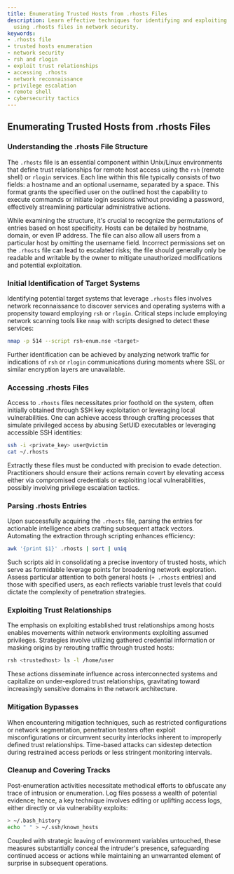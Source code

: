 ```yaml
---
title: Enumerating Trusted Hosts from .rhosts Files
description: Learn effective techniques for identifying and exploiting trusted hosts
  using .rhosts files in network security.
keywords:
- .rhosts file
- trusted hosts enumeration
- network security
- rsh and rlogin
- exploit trust relationships
- accessing .rhosts
- network reconnaissance
- privilege escalation
- remote shell
- cybersecurity tactics
---
```


## Enumerating Trusted Hosts from .rhosts Files

### Understanding the .rhosts File Structure

The `.rhosts` file is an essential component within Unix/Linux environments that define trust relationships for remote host access using the `rsh` (remote shell) or `rlogin` services. Each line within this file typically consists of two fields: a hostname and an optional username, separated by a space. This format grants the specified user on the outlined host the capability to execute commands or initiate login sessions without providing a password, effectively streamlining particular administrative actions.

While examining the structure, it's crucial to recognize the permutations of entries based on host specificity. Hosts can be detailed by hostname, domain, or even IP address. The file can also allow all users from a particular host by omitting the username field. Incorrect permissions set on the `.rhosts` file can lead to escalated risks; the file should generally only be readable and writable by the owner to mitigate unauthorized modifications and potential exploitation.

### Initial Identification of Target Systems

Identifying potential target systems that leverage `.rhosts` files involves network reconnaissance to discover services and operating systems with a propensity toward employing `rsh` or `rlogin`. Critical steps include employing network scanning tools like `nmap` with scripts designed to detect these services:

```bash
nmap -p 514 --script rsh-enum.nse <target>
```

Further identification can be achieved by analyzing network traffic for indications of `rsh` or `rlogin` communications during moments where SSL or similar encryption layers are unavailable.

### Accessing .rhosts Files

Access to `.rhosts` files necessitates prior foothold on the system, often initially obtained through SSH key exploitation or leveraging local vulnerabilities. One can achieve access through crafting processes that simulate privileged access by abusing SetUID executables or leveraging accessible SSH identities:

```bash
ssh -i <private_key> user@victim
cat ~/.rhosts
```

Extractly these files must be conducted with precision to evade detection. Practitioners should ensure their actions remain covert by elevating access either via compromised credentials or exploiting local vulnerabilities, possibly involving privilege escalation tactics.

### Parsing .rhosts Entries

Upon successfully acquiring the `.rhosts` file, parsing the entries for actionable intelligence abets crafting subsequent attack vectors. Automating the extraction through scripting enhances efficiency:

```bash
awk '{print $1}' .rhosts | sort | uniq
```

Such scripts aid in consolidating a precise inventory of trusted hosts, which serve as formidable leverage points for broadening network exploration. Assess particular attention to both general hosts (`+ .rhosts` entries) and those with specified users, as each reflects variable trust levels that could dictate the complexity of penetration strategies.

### Exploiting Trust Relationships

The emphasis on exploiting established trust relationships among hosts enables movements within network environments exploiting assumed privileges. Strategies involve utilizing gathered credential information or masking origins by rerouting traffic through trusted hosts:

```bash
rsh <trustedhost> ls -l /home/user
```

These actions disseminate influence across interconnected systems and capitalize on under-explored trust relationships, gravitating toward increasingly sensitive domains in the network architecture.

### Mitigation Bypasses

When encountering mitigation techniques, such as restricted configurations or network segmentation, penetration testers often exploit misconfigurations or circumvent security interlocks inherent to improperly defined trust relationships. Time-based attacks can sidestep detection during restrained access periods or less stringent monitoring intervals.

### Cleanup and Covering Tracks

Post-enumeration activities necessitate methodical efforts to obfuscate any trace of intrusion or enumeration. Log files possess a wealth of potential evidence; hence, a key technique involves editing or uplifting access logs, either directly or via vulnerability exploits:

```bash
> ~/.bash_history
echo " " > ~/.ssh/known_hosts
```

Coupled with strategic leaving of environment variables untouched, these measures substantially conceal the intruder's presence, safeguarding continued access or actions while maintaining an unwarranted element of surprise in subsequent operations.